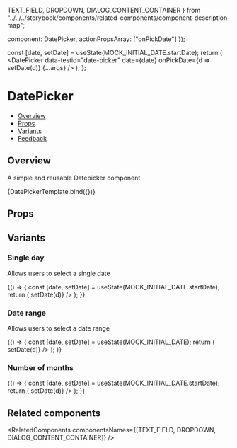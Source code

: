   TEXT_FIELD,
  DROPDOWN,
  DIALOG_CONTENT_CONTAINER
} from "../../../storybook/components/related-components/component-description-map";


  component: DatePicker,
  actionPropsArray: ["onPickDate"]
});

<Meta
  title="Pickers/DatePicker"
  component={DatePicker}
  argTypes={metaSettings.argTypes}
  decorators={metaSettings.decorators}
/>

  const [date, setDate] = useState(MOCK_INITIAL_DATE.startDate);
  return (
    <DialogContentContainer className={styles.datepickerDialogContentContainer}>
      <DatePicker data-testid="date-picker" date={date} onPickDate={d => setDate(d)} {...args} />
    </DialogContentContainer>
  );
};

# DatePicker

- [Overview](#overview)
- [Props](#props)
- [Variants](#variants)
- [Feedback](#feedback)

## Overview

A simple and reusable Datepicker component

<Canvas>
  <Story name="Overview">{DatePickerTemplate.bind({})}</Story>
</Canvas>

## Props

<ArgsTable story="Overview" />

## Variants

### Single day

Allows users to select a single date

<Canvas>
  <Story name="Single Day">
    {() => {
      const [date, setDate] = useState(MOCK_INITIAL_DATE.startDate);
      return (
        <DialogContentContainer className={styles.datepickerDialogContentContainer}>
          <DatePicker data-testid="date-picker" date={date} onPickDate={d => setDate(d)} />
        </DialogContentContainer>
      );
    }}
  </Story>
</Canvas>

### Date range

Allows users to select a date range

<Canvas>
  <Story name="Date Range">
    {() => {
      const [date, setDate] = useState(MOCK_INITIAL_DATE);
      return (
        <DialogContentContainer className={styles.datepickerDialogContentContainer}>
          <DatePicker
            date={date.startDate}
            endDate={date.endDate}
            range
            data-testid="date-picker"
            onPickDate={d => setDate(d)}
          />
        </DialogContentContainer>
      );
    }}
  </Story>
</Canvas>

### Number of months

<Canvas>
  <Story name="Number Of Months">
    {() => {
      const [date, setDate] = useState(MOCK_INITIAL_DATE.startDate);
      return (
        <DialogContentContainer className={styles.datepickerDialogContentContainer}>
          <DatePicker numberOfMonths={2} data-testid="date-picker" date={date} onPickDate={d => setDate(d)} />
        </DialogContentContainer>
      );
    }}
  </Story>
</Canvas>

## Related components

<RelatedComponents componentsNames={[TEXT_FIELD, DROPDOWN, DIALOG_CONTENT_CONTAINER]} />
